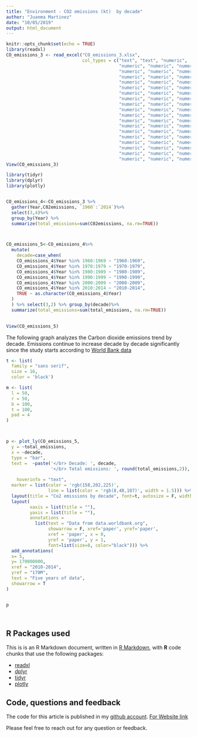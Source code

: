 ```yaml
---
title: "Environment - CO2 emissions (kt)  by decade"
author: "Juanma Martinez"
date: "10/05/2019"
output: html_document
---
```




```r
knitr::opts_chunk$set(echo = TRUE)
library(readxl)
CO_emissions_3 <- read_excel("CO_emissions_3.xlsx", 
                             col_types = c("text", "text", "numeric", 
                                           "numeric", "numeric", "numeric", 
                                           "numeric", "numeric", "numeric", 
                                           "numeric", "numeric", "numeric", 
                                           "numeric", "numeric", "numeric", 
                                           "numeric", "numeric", "numeric", 
                                           "numeric", "numeric", "numeric", 
                                           "numeric", "numeric", "numeric", 
                                           "numeric", "numeric", "numeric", 
                                           "numeric", "numeric", "numeric", 
                                           "numeric", "numeric", "numeric", 
                                           "numeric", "numeric", "numeric", 
                                           "numeric", "numeric", "numeric", 
                                           "numeric", "numeric", "numeric", 
                                           "numeric", "numeric", "numeric", 
                                           "numeric", "numeric", "numeric", 
                                           "numeric", "numeric", "numeric", 
                                           "numeric", "numeric", "numeric", 
                                           "numeric", "numeric", "numeric"))
View(CO_emissions_3)

library(tidyr)
library(dplyr)
library(plotly)


CO_emissions_4<-CO_emissions_3 %>%
  gather(Year,C02emissions, `1960`:`2014`)%>%
  select(3,4)%>% 
  group_by(Year) %>%
  summarize(total_emissions=sum(C02emissions, na.rm=TRUE))



CO_emissions_5<-CO_emissions_4%>%
  mutate(
    decade=case_when(
    CO_emissions_4$Year %in% 1960:1969 ~ "1960-1969",
    CO_emissions_4$Year %in% 1970:1979 ~ "1970-1979",
    CO_emissions_4$Year %in% 1980:1989 ~ "1980-1989",
    CO_emissions_4$Year %in% 1990:1999 ~ "1990-1999",
    CO_emissions_4$Year %in% 2000:2009 ~ "2000-2009",
    CO_emissions_4$Year %in% 2010:2014 ~ "2010-2014",
    TRUE ~ as.character(CO_emissions_4$Year)
  )
  ) %>% select(3,2) %>% group_by(decade)%>%
  summarize(total_emissions=sum(total_emissions, na.rm=TRUE))

  
View(CO_emissions_5)

```



The following graph analyzes the Carbon dioxide emissions trend by decade. Emissions continue to increase decade by decade significantly since the study starts according to  [World Bank data](data.worldbank.org)



```r

t <- list(
  family = "sans serif",
  size = 16,
  color = 'black')

m <- list(
  l = 50,
  r = 50,
  b = 100,
  t = 100,
  pad = 4
)



p <- plot_ly(CO_emissions_5,
  y = ~total_emissions,
  x = ~decade,
  type = "bar",
  text =  ~paste('</br> Decade: ', decade,
                 '</br> Total emissions: ', round(total_emissions,2)),
  
    hoverinfo = "text",
  marker = list(color = 'rgb(158,202,225)',
                line = list(color = 'rgb(8,48,107)', width = 1.5))) %>%
  layout(title = "Co2 emissions by decade", font=t, autosize = F, width = 800, height = 500, margin = m)%>%
  layout(
         xaxis = list(title = ""),
         yaxis = list(title = ""),
         annotations = 
           list(text = "Data from data.worldbank.org", 
                showarrow = F, xref='paper', yref='paper', 
                xref = 'paper', x = 0,
                yref = 'paper', y = 1,
                font=list(size=8, color="black"))) %>%
  add_annotations(
  x= 5,
  y= 170000000,
  xref = "2010-2014",
  yref = "170M",
  text = "Five years of data",
  showarrow = T
)


p

```



```r

```



```r

```



## R Packages used

This is is an R Markdown document, written in [R Markdown](http://rmarkdown.rstudio.com), with **R** code chunks that use the following packages: 


- [readxl](https://readxl.tidyverse.org/)
- [dplyr](https://dplyr.tidyverse.org/)
- [tidyr](https://blog.rstudio.com/2014/07/22/introducing-tidyr/)
- [plotly](https://plot.ly/r/)



## Code, questions and feedback

The code for this article is published in my [github account](https://github.com/JuanmaMN/plotly).   [For Website link](https://juanmaintro.netlify.com/2019/05/10/co2-emissions-kt-by-decade/)


Please feel free to reach out for any question or feedback.
